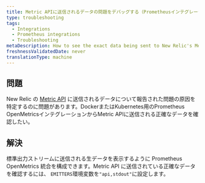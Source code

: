 ```yaml
---
title: Metric APIに送信されるデータの問題をデバッグする（Prometheusインテグレーション）
type: troubleshooting
tags:
  - Integrations
  - Prometheus integrations
  - Troubleshooting
metaDescription: How to see the exact data being sent to New Relic's Metric API from your Prometheus OpenMetrics integration for Docker or Kubernetes.
freshnessValidatedDate: never
translationType: machine
---
```


## 問題

New Relic の [Metric API](/docs/data-ingest-apis/get-data-new-relic/metric-api/introduction-metric-api) に送信されるデータについて報告された問題の原因を特定するのに問題があります。DockerまたはKubernetes用のPrometheus OpenMetricsインテグレーションからMetric APIに送信される正確なデータを確認したい。

## 解決

標準出力ストリームに送信される生データを表示するように Prometheus OpenMetrics 統合を構成できます。Metric API に送信されている正確なデータを確認するには、 `EMITTERS`環境変数を`"api,stdout"`に設定します。